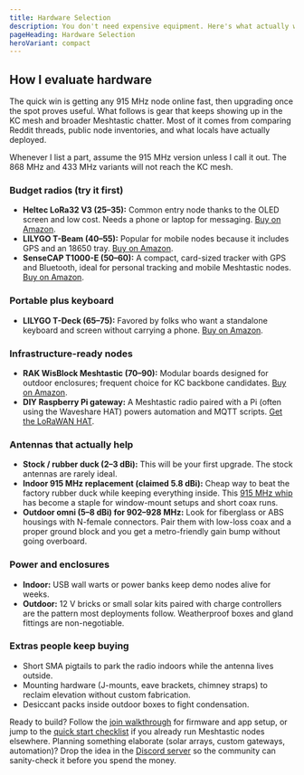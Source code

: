 ```yaml
---
title: Hardware Selection
description: You don't need expensive equipment. Here's what actually works for KC mesh, organized by budget and use case.
pageHeading: Hardware Selection
heroVariant: compact
---
```


## How I evaluate hardware

The quick win is getting any 915 MHz node online fast, then upgrading once the
spot proves useful. What follows is gear that keeps showing up in the KC mesh
and broader Meshtastic chatter. Most of it comes from comparing Reddit threads,
public node inventories, and what locals have actually deployed.

Whenever I list a part, assume the 915 MHz version unless I call it out. The 868
MHz and 433 MHz variants will not reach the KC mesh.

### Budget radios (try it first)

- **Heltec LoRa32 V3 ($25–$35):** Common entry node thanks to the OLED screen
  and low cost. Needs a phone or laptop for messaging. [Buy on Amazon](https://www.amazon.com/dp/B0DG5F1YNX?tag=jeremyfuksa00-20).
- **LILYGO T-Beam ($40–$55):** Popular for mobile nodes because it includes GPS
  and an 18650 tray. [Buy on Amazon](https://a.co/d/1Wo3rXa).
- **SenseCAP T1000-E ($50–$60):** A compact, card-sized tracker with GPS and
  Bluetooth, ideal for personal tracking and mobile Meshtastic nodes. [Buy on Amazon](https://www.amazon.com/SenseCAP-T1000-Tracker-Meshtastic-Bluetooth/dp/B0C7Q359Y).

### Portable plus keyboard

- **LILYGO T-Deck ($65–$75):** Favored by folks who want a standalone keyboard
  and screen without carrying a phone. [Buy on Amazon](https://www.amazon.com/dp/B0FBGTYQH3?tag=jeremyfuksa00-20).

### Infrastructure-ready nodes

- **RAK WisBlock Meshtastic ($70–$90):** Modular boards designed for outdoor
  enclosures; frequent choice for KC backbone candidates.
  [Buy on Amazon](https://a.co/d/5Zitq0n).
- **DIY Raspberry Pi gateway:** A Meshtastic radio paired with a Pi (often using
  the Waveshare HAT) powers automation and MQTT scripts. [Get the LoRaWAN HAT](https://www.waveshare.com/sx1262-lorawan-hat.htm).

### Antennas that actually help

- **Stock / rubber duck (2–3 dBi):** This will be your first upgrade. The stock antennas are rarely ideal.
- **Indoor 915 MHz replacement (claimed 5.8 dBi):** Cheap way to beat the
  factory rubber duck while keeping everything inside. This
  [915 MHz whip](https://www.amazon.com/dp/B0D3KPFVH3?tag=jeremyfuksa00-20) has
  become a staple for window-mount setups and short coax runs.
- **Outdoor omni (5–8 dBi) for 902–928 MHz:** Look for fiberglass or ABS
  housings with N-female connectors. Pair them with low-loss coax and a proper ground block and you get a
  metro-friendly gain bump without going overboard.

### Power and enclosures

- **Indoor:** USB wall warts or power banks keep demo nodes alive for weeks.
- **Outdoor:** 12 V bricks or small solar kits paired with charge controllers are
  the pattern most deployments follow. Weatherproof boxes and gland fittings
  are non-negotiable.

### Extras people keep buying

- Short SMA pigtails to park the radio indoors while the antenna lives outside.
- Mounting hardware (J-mounts, eave brackets, chimney straps) to reclaim
  elevation without custom fabrication.
- Desiccant packs inside outdoor boxes to fight condensation.

Ready to build? Follow the [join walkthrough](/get-started/join) for firmware and
app setup, or jump to the [quick start checklist](/get-started/quick-start) if
you already run Meshtastic nodes elsewhere. Planning something elaborate (solar
arrays, custom gateways, automation)? Drop the idea in the
[Discord server](https://discord.gg/eP5VSPKU) so the community can sanity-check
it before you spend the money.
